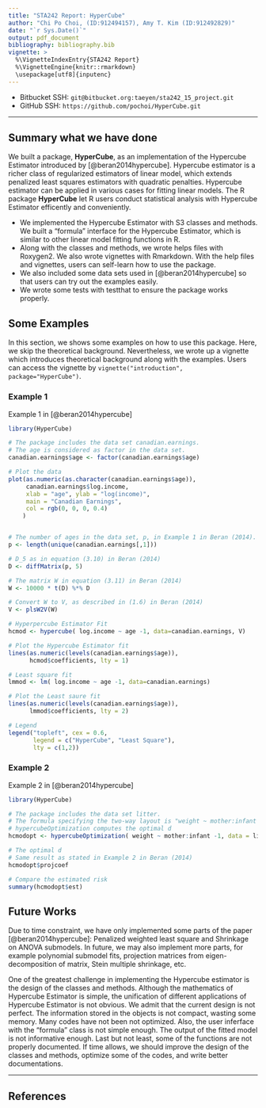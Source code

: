 ```yaml
---
title: "STA242 Report: HyperCube"
author: "Chi Po Choi, (ID:912494157), Amy T. Kim (ID:912492829)"
date: "`r Sys.Date()`"
output: pdf_document
bibliography: bibliography.bib
vignette: >
  %\VignetteIndexEntry{STA242 Report}
  %\VignetteEngine{knitr::rmarkdown}
  \usepackage[utf8]{inputenc}
---
```

- Bitbucket SSH: `git@bitbucket.org:taeyen/sta242_15_project.git`
- GitHub SSH: `https://github.com/pochoi/HyperCube.git`

***

## Summary what we have done

We built a package, **HyperCube**, as an implementation of the Hypercube Estimator introduced by [@beran2014hypercube]. Hypercube estimator is a richer class of regularized estimators of linear model, which extends penalized least squares estimators with quadratic penalties. Hypercube estimator can be applied in various cases for fitting linear models. The R package **HyperCube** let R users conduct statistical analysis with Hypercube Estimator efficently and conveniently.

- We implemented the Hypercube Estimator with S3 classes and methods. We built a "formula" interface for the Hypercube Estimator, which is similar to other linear model fitting functions in R. 
- Along with the classes and methods, we wrote helps files with Roxygen2. We also wrote vignettes with Rmarkdown. With the help files and vignettes, users can self-learn how to use the package. 
- We also included some data sets used in [@beran2014hypercube] so that users can try out the examples easily. 
- We wrote some tests with testthat to ensure the package works properly.

## Some Examples

In this section, we shows some examples on how to use this package. Here, we skip the theoretical background. Nevertheless, we wrote up a vignette which introduces theoretical background along with the examples. Users can access the vignette by `vignette("introduction", package="HyperCube")`.

### Example 1

Example 1 in [@beran2014hypercube]
```r
library(HyperCube)

# The package includes the data set canadian.earnings.
# The age is considered as factor in the data set.
canadian.earnings$age <- factor(canadian.earnings$age)

# Plot the data
plot(as.numeric(as.character(canadian.earnings$age)), 
     canadian.earnings$log.income,
     xlab = "age", ylab = "log(income)",
     main = "Canadian Earnings",
     col = rgb(0, 0, 0, 0.4) 
    )


# The number of ages in the data set, p, in Example 1 in Beran (2014).
p <- length(unique(canadian.earnings[,1]))

# D_5 as in equation (3.10) in Beran (2014)
D <- diffMatrix(p, 5)

# The matrix W in equation (3.11) in Beran (2014)
W <- 10000 * t(D) %*% D

# Convert W to V, as described in (1.6) in Beran (2014)
V <- plsW2V(W)

# Hyperpercube Estimator Fit
hcmod <- hypercube( log.income ~ age -1, data=canadian.earnings, V)

# Plot the Hypercube Estimator fit
lines(as.numeric(levels(canadian.earnings$age)), 
      hcmod$coefficients, lty = 1)

# Least square fit
lmmod <- lm( log.income ~ age -1, data=canadian.earnings)

# Plot the Least saure fit
lines(as.numeric(levels(canadian.earnings$age)), 
      lmmod$coefficients, lty = 2)

# Legend
legend("topleft", cex = 0.6, 
       legend = c("HyperCube", "Least Square"), 
       lty = c(1,2))
```

### Example 2

Example 2 in [@beran2014hypercube]
```r
library(HyperCube)

# The package includes the data set litter.
# The formula specifying the two-way layout is "weight ~ mother:infant -1".
# hypercubeOptimization computes the optimal d
hcmodopt <- hypercubeOptimization( weight ~ mother:infant -1, data = litter)

# The optimal d
# Same result as stated in Example 2 in Beran (2014) 
hcmodopt$projcoef

# Compare the estimated risk
summary(hcmodopt$est)
```

## Future Works

Due to time constraint, we have only implemented some parts of the paper [@beran2014hypercube]: Penalized weighted least square and Shrinkage on ANOVA submodels. In future, we may also implement more parts, for example polynomial submodel fits, projection matrices from eigen-decomposition of matrix, Stein multiple shrinkage, etc.

One of the greatest challenge in implementing the Hypercube estimator is the design of the classes and methods. Although the mathematics of Hypercube Estimator is simple, the unification of different applications of Hypercube Estimator is not obvious. We admit that the current design is not perfect. The information stored in the objects is not compact, wasting some memory. Many codes have not been not optimized. Also, the user inferface with the "formula" class is not simple enough. The output of the fitted model is not informative enough. Last but not least, some of the functions are not properly documented. If time allows, we should improve the design of the classes and methods, optimize some of the codes, and write better documentations.

***

## References
